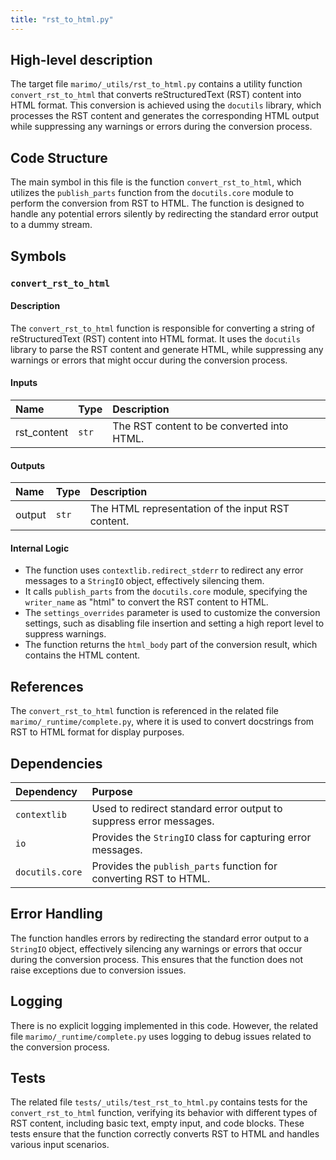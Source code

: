 ```yaml
---
title: "rst_to_html.py"
---
```


## High-level description

The target file `marimo/_utils/rst_to_html.py` contains a utility function `convert_rst_to_html` that converts reStructuredText (RST) content into HTML format. This conversion is achieved using the `docutils` library, which processes the RST content and generates the corresponding HTML output while suppressing any warnings or errors during the conversion process.

## Code Structure

The main symbol in this file is the function `convert_rst_to_html`, which utilizes the `publish_parts` function from the `docutils.core` module to perform the conversion from RST to HTML. The function is designed to handle any potential errors silently by redirecting the standard error output to a dummy stream.

## Symbols

### `convert_rst_to_html`
#### Description
The `convert_rst_to_html` function is responsible for converting a string of reStructuredText (RST) content into HTML format. It uses the `docutils` library to parse the RST content and generate HTML, while suppressing any warnings or errors that might occur during the conversion process.

#### Inputs
| Name        | Type   | Description                  |
|:------------|:-------|:-----------------------------|
| rst_content | `str`  | The RST content to be converted into HTML. |

#### Outputs
| Name  | Type  | Description                  |
|:------|:------|:-----------------------------|
| output | `str` | The HTML representation of the input RST content. |

#### Internal Logic
- The function uses `contextlib.redirect_stderr` to redirect any error messages to a `StringIO` object, effectively silencing them.
- It calls `publish_parts` from the `docutils.core` module, specifying the `writer_name` as "html" to convert the RST content to HTML.
- The `settings_overrides` parameter is used to customize the conversion settings, such as disabling file insertion and setting a high report level to suppress warnings.
- The function returns the `html_body` part of the conversion result, which contains the HTML content.

## References

The `convert_rst_to_html` function is referenced in the related file `marimo/_runtime/complete.py`, where it is used to convert docstrings from RST to HTML format for display purposes.

## Dependencies

| Dependency     | Purpose                                                                 |
|:---------------|:------------------------------------------------------------------------|
| `contextlib`   | Used to redirect standard error output to suppress error messages.      |
| `io`           | Provides the `StringIO` class for capturing error messages.             |
| `docutils.core`| Provides the `publish_parts` function for converting RST to HTML.       |

## Error Handling

The function handles errors by redirecting the standard error output to a `StringIO` object, effectively silencing any warnings or errors that occur during the conversion process. This ensures that the function does not raise exceptions due to conversion issues.

## Logging

There is no explicit logging implemented in this code. However, the related file `marimo/_runtime/complete.py` uses logging to debug issues related to the conversion process.

## Tests

The related file `tests/_utils/test_rst_to_html.py` contains tests for the `convert_rst_to_html` function, verifying its behavior with different types of RST content, including basic text, empty input, and code blocks. These tests ensure that the function correctly converts RST to HTML and handles various input scenarios.